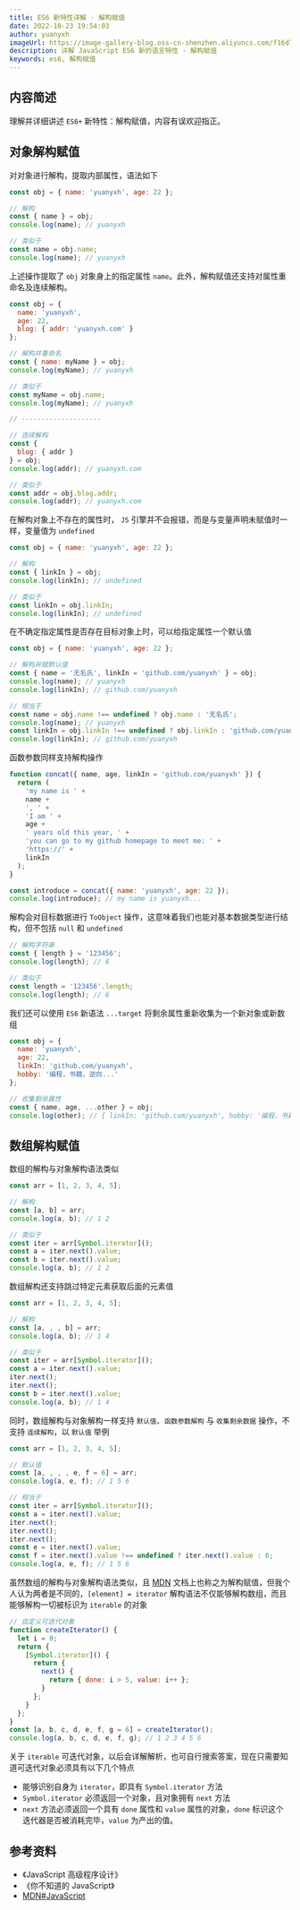 ```yaml
---
title: ES6 新特性详解 - 解构赋值
date: 2022-10-23 19:54:03
author: yuanyxh
imageUrl: https://image-gallery-blog.oss-cn-shenzhen.aliyuncs.com/f16d7ca84cf00b68.webp
description: 详解 JavaScript ES6 新的语言特性 - 解构赋值
keywords: es6, 解构赋值
---
```


## 内容简述

理解并详细讲述 `ES6+` 新特性：解构赋值，内容有误欢迎指正。

## 对象解构赋值

对对象进行解构，提取内部属性，语法如下

```javascript
const obj = { name: 'yuanyxh', age: 22 };

// 解构
const { name } = obj;
console.log(name); // yuanyxh

// 类似于
const name = obj.name;
console.log(name); // yuanyxh
```

上述操作提取了 `obj` 对象身上的指定属性 `name`。此外，解构赋值还支持对属性重命名及连续解构。

```javascript
const obj = {
  name: 'yuanyxh',
  age: 22,
  blog: { addr: 'yuanyxh.com' }
};

// 解构并重命名
const { name: myName } = obj;
console.log(myName); // yuanyxh

// 类似于
const myName = obj.name;
console.log(myName); // yuanyxh

// --------------------

// 连续解构
const {
  blog: { addr }
} = obj;
console.log(addr); // yuanyxh.com

// 类似于
const addr = obj.blog.addr;
console.log(addr); // yuanyxh.com
```

在解构对象上不存在的属性时， `JS` 引擎并不会报错，而是与变量声明未赋值时一样，变量值为 `undefined`

```javascript
const obj = { name: 'yuanyxh', age: 22 };

// 解构
const { linkIn } = obj;
console.log(linkIn); // undefined

// 类似于
const linkIn = obj.linkIn;
console.log(linkIn); // undefined
```

在不确定指定属性是否存在目标对象上时，可以给指定属性一个默认值

```javascript
const obj = { name: 'yuanyxh', age: 22 };

// 解构并赋默认值
const { name = '无名氏', linkIn = 'github.com/yuanyxh' } = obj;
console.log(name); // yuanyxh
console.log(linkIn); // github.com/yuanyxh

// 相当于
const name = obj.name !== undefined ? obj.name : '无名氏';
console.log(name); // yuanyxh
const linkIn = obj.linkIn !== undefined ? obj.linkIn : 'github.com/yuanyxh';
console.log(linkIn); // github.com/yuanyxh
```

函数参数同样支持解构操作

```javascript
function concat({ name, age, linkIn = 'github.com/yuanyxh' }) {
  return (
    'my name is ' +
    name +
    ', ' +
    'I am ' +
    age +
    ' years old this year, ' +
    'you can go to my github homepage to meet me: ' +
    'https://' +
    linkIn
  );
}

const introduce = concat({ name: 'yuanyxh', age: 22 });
console.log(introduce); // my name is yuanyxh...
```

解构会对目标数据进行 `ToObject` 操作，这意味着我们也能对基本数据类型进行结构，但不包括 `null` 和 `undefined`

```javascript
// 解构字符串
const { length } = '123456';
console.log(length); // 6

// 类似于
const length = '123456'.length;
console.log(length); // 6
```

我们还可以使用 `ES6` 新语法 `...target` 将剩余属性重新收集为一个新对象或新数组

```javascript
const obj = {
  name: 'yuanyxh',
  age: 22,
  linkIn: 'github.com/yuanyxh',
  hobby: '编程，书籍，逆向...'
};

// 收集剩余属性
const { name, age, ...other } = obj;
console.log(other); // { linkIn: 'github.com/yuanyxh', hobby: '编程，书籍，逆向...' }
```

## 数组解构赋值

数组的解构与对象解构语法类似

```javascript
const arr = [1, 2, 3, 4, 5];

// 解构
const [a, b] = arr;
console.log(a, b); // 1 2

// 类似于
const iter = arr[Symbol.iterator]();
const a = iter.next().value;
const b = iter.next().value;
console.log(a, b); // 1 2
```

数组解构还支持跳过特定元素获取后面的元素值

```javascript
const arr = [1, 2, 3, 4, 5];

// 解构
const [a, , , b] = arr;
console.log(a, b); // 1 4

// 类似于
const iter = arr[Symbol.iterator]();
const a = iter.next().value;
iter.next();
iter.next();
const b = iter.next().value;
console.log(a, b); // 1 4
```

同时，数组解构与对象解构一样支持 `默认值`、`函数参数解构` 与 `收集剩余数据` 操作，不支持 `连续解构`，以 `默认值` 举例

```javascript
const arr = [1, 2, 3, 4, 5];

// 默认值
const [a, , , , e, f = 6] = arr;
console.log(a, e, f); // 1 5 6

// 相当于
const iter = arr[Symbol.iterator]();
const a = iter.next().value;
iter.next();
iter.next();
iter.next();
const e = iter.next().value;
const f = iter.next().value !== undefined ? iter.next().value : 6;
console.log(a, e, f); // 1 5 6
```

虽然数组的解构与对象解构语法类似，且 [MDN] 文档上也称之为解构赋值，但我个人认为两者是不同的，`[element] = iterator` 解构语法不仅能够解构数组，而且能够解构一切被标识为 `iterable` 的对象

```javascript
// 自定义可迭代对象
function createIterator() {
  let i = 0;
  return {
    [Symbol.iterator]() {
      return {
        next() {
          return { done: i > 5, value: i++ };
        }
      };
    }
  };
}
const [a, b, c, d, e, f, g = 6] = createIterator();
console.log(a, b, c, d, e, f, g); // 1 2 3 4 5 6
```

关于 `iterable` 可迭代对象，以后会详解解析，也可自行搜索答案，现在只需要知道可迭代对象必须具有以下几个特点

- 能够识别自身为 `iterator`，即具有 `Symbol.iterator` 方法
- `Symbol.iterator` 必须返回一个对象，且对象拥有 `next` 方法
- `next` 方法必须返回一个具有 `done` 属性和 `value` 属性的对象，`done` 标识这个迭代器是否被消耗完毕，`value` 为产出的值。

## 参考资料

- 《JavaScript 高级程序设计》
- 《你不知道的 JavaScript》
- [MDN#JavaScript][MDN]

[MDN]: https://developer.mozilla.org/zh-CN/docs/Web/JavaScript
